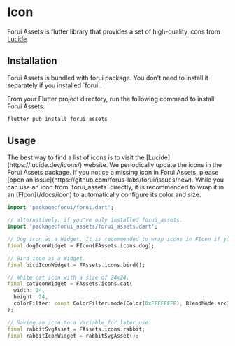 

# Icon

Forui Assets is flutter library that provides a set of high-quality icons from [Lucide](https://lucide.dev/).


## Installation

<Callout type="info">
    Forui Assets is bundled with forui package. You don't need to install it separately if you installed `forui`.
</Callout>

From your Flutter project directory, run the following command to install Forui Assets.

```bash filename="bash"
flutter pub install forui_assets
```


## Usage

<Callout type="info">
    The best way to find a list of icons is to visit the [Lucide](https://lucide.dev/icons/) website.
    We periodically update the icons in the Forui Assets package.
    If you notice a missing icon in Forui Assets, please [open an issue](https://github.com/forus-labs/forui/issues/new).
</Callout>

<Callout type="info">
    While you can use an icon from `forui_assets` directly, it is recommended to wrap it in an [FIcon](/docs/icon) to
    automatically configure its color and size.
</Callout>

```dart
import 'package:forui/forui.dart';

// alternatively; if you've only installed forui_assets.
import 'package:forui_assets/forui_assets.dart';

// Dog icon as a Widget. It is recommended to wrap icons in FIcon if you're using Forui.
final dogIconWidget = FIcon(FAssets.icons.dog);

// Bird icon as a Widget.
final birdIconWidget = FAssets.icons.bird();

// White cat icon with a size of 24x24.
final catIconWidget = FAssets.icons.cat(
  width: 24,
  height: 24,
  colorFilter: const ColorFilter.mode(Color(0xFFFFFFFF), BlendMode.srcIn),
);

// Saving an icon to a variable for later use.
final rabbitSvgAsset = FAssets.icons.rabbit;
final rabbitIconWidget = rabbitSvgAsset();
```